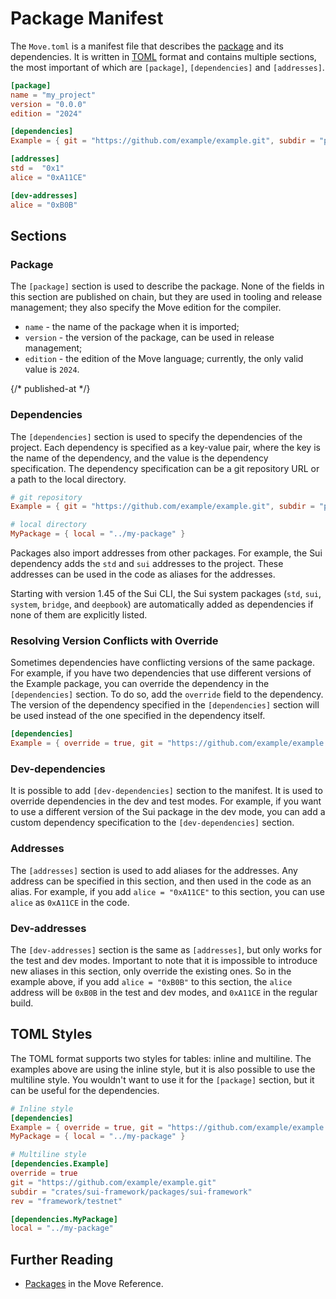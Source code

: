 # Package Manifest

The `Move.toml` is a manifest file that describes the [package](./packages) and its dependencies.
It is written in [TOML](https://toml.io/en/) format and contains multiple sections, the most
important of which are `[package]`, `[dependencies]` and `[addresses]`.

```toml
[package]
name = "my_project"
version = "0.0.0"
edition = "2024"

[dependencies]
Example = { git = "https://github.com/example/example.git", subdir = "path/to/package", rev = "framework/testnet" }

[addresses]
std =  "0x1"
alice = "0xA11CE"

[dev-addresses]
alice = "0xB0B"
```

## Sections

### Package

The `[package]` section is used to describe the package. None of the fields in this section are
published on chain, but they are used in tooling and release management; they also specify the Move
edition for the compiler.

- `name` - the name of the package when it is imported;
- `version` - the version of the package, can be used in release management;
- `edition` - the edition of the Move language; currently, the only valid value is `2024`.

{/* published-at */}

### Dependencies

The `[dependencies]` section is used to specify the dependencies of the project. Each dependency is
specified as a key-value pair, where the key is the name of the dependency, and the value is the
dependency specification. The dependency specification can be a git repository URL or a path to the
local directory.

```toml
# git repository
Example = { git = "https://github.com/example/example.git", subdir = "path/to/package", rev = "framework/testnet" }

# local directory
MyPackage = { local = "../my-package" }
```

Packages also import addresses from other packages. For example, the Sui dependency adds the `std`
and `sui` addresses to the project. These addresses can be used in the code as aliases for the
addresses.

Starting with version 1.45 of the Sui CLI, the Sui system packages (`std`, `sui`, `system`,
`bridge`, and `deepbook`) are automatically added as dependencies if none of them are explicitly
listed.

### Resolving Version Conflicts with Override

Sometimes dependencies have conflicting versions of the same package. For example, if you have two
dependencies that use different versions of the Example package, you can override the dependency in
the `[dependencies]` section. To do so, add the `override` field to the dependency. The version of
the dependency specified in the `[dependencies]` section will be used instead of the one specified
in the dependency itself.

```toml
[dependencies]
Example = { override = true, git = "https://github.com/example/example.git", subdir = "crates/sui-framework/packages/sui-framework", rev = "framework/testnet" }
```

### Dev-dependencies

It is possible to add `[dev-dependencies]` section to the manifest. It is used to override
dependencies in the dev and test modes. For example, if you want to use a different version of the
Sui package in the dev mode, you can add a custom dependency specification to the
`[dev-dependencies]` section.

### Addresses

The `[addresses]` section is used to add aliases for the addresses. Any address can be specified in
this section, and then used in the code as an alias. For example, if you add `alice = "0xA11CE"` to
this section, you can use `alice` as `0xA11CE` in the code.

### Dev-addresses

The `[dev-addresses]` section is the same as `[addresses]`, but only works for the test and dev
modes. Important to note that it is impossible to introduce new aliases in this section, only
override the existing ones. So in the example above, if you add `alice = "0xB0B"` to this section,
the `alice` address will be `0xB0B` in the test and dev modes, and `0xA11CE` in the regular build.

## TOML Styles

The TOML format supports two styles for tables: inline and multiline. The examples above are using
the inline style, but it is also possible to use the multiline style. You wouldn't want to use it
for the `[package]` section, but it can be useful for the dependencies.

```toml
# Inline style
[dependencies]
Example = { override = true, git = "https://github.com/example/example.git", subdir = "crates/sui-framework/packages/sui-framework", rev = "framework/testnet" }
MyPackage = { local = "../my-package" }
```

```toml
# Multiline style
[dependencies.Example]
override = true
git = "https://github.com/example/example.git"
subdir = "crates/sui-framework/packages/sui-framework"
rev = "framework/testnet"

[dependencies.MyPackage]
local = "../my-package"
```

## Further Reading

- [Packages](./../../reference/packages) in the Move Reference.
